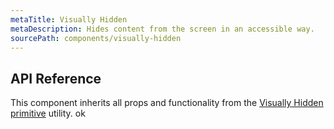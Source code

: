 ```yaml
---
metaTitle: Visually Hidden
metaDescription: Hides content from the screen in an accessible way.
sourcePath: components/visually-hidden
---
```


## API Reference

This component inherits all props and functionality from the [Visually Hidden primitive](/primitives/docs/utilities/visually-hidden) utility.
ok 
